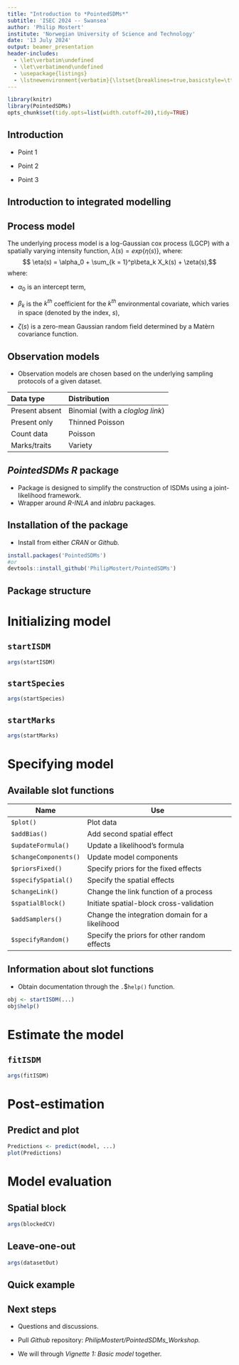 ```yaml
---
title: "Introduction to *PointedSDMs*"
subtitle: 'ISEC 2024 -- Swansea'
author: 'Philip Mostert'
institute: 'Norwegian University of Science and Technology'
date: '13 July 2024'
output: beamer_presentation
header-includes:
  - \let\verbatim\undefined
  - \let\verbatimend\undefined
  - \usepackage{listings}
  - \lstnewenvironment{verbatim}{\lstset{breaklines=true,basicstyle=\ttfamily\footnotesize}}{}
---
```


```r

library(knitr)
library(PointedSDMs)
opts_chunk$set(tidy.opts=list(width.cutoff=20),tidy=TRUE)

```

## Introduction

-   Point 1

-   Point 2

-   Point 3

## Introduction to integrated modelling

## Process model

\small

The underlying process model is a log-Gaussian cox process (LGCP) with a spatially varying intensity function, $\lambda(s) = exp\{\eta(s)\}$, where: $$ \eta(s) = \alpha_0 + \sum_{k = 1}^p\beta_k X_k(s) + \zeta(s),$$ where:

-   $\alpha_0$ is an intercept term,

-   $\beta_k$ is the $k^{th}$ coefficient for the $k^{th}$ environmental covariate, which varies in space (denoted by the index, $s$),

-   $\zeta(s)$ is a zero-mean Gaussian random field determined by a Matèrn covariance function.

## Observation models

\small

-   Observation models are chosen based on the underlying sampling protocols of a given dataset.

| Data type      | Distribution                     |
|:---------------|:---------------------------------|
| Present absent | Binomial (with a *cloglog link*) |
| Present only   | Thinned Poisson                  |
| Count data     | Poisson                          |
| Marks/traits   | Variety                          |

## *PointedSDMs* *R* package

-   Package is designed to simplify the construction of ISDMs using a joint-likelihood framework.
-   Wrapper around *R-INLA* and *inlabru* packages.

## Installation of the package

-   Install from either *CRAN* or *Github.*

```r
install.packages('PointedSDMs')
#or
devtools::install_github('PhilipMostert/PointedSDMs')
```

## Package structure

# Initializing model

## `startISDM`

\small

```r
args(startISDM)
```

## `startSpecies`

\small

```r
args(startSpecies)
```

## `startMarks`

\small

```r
args(startMarks)
```

# Specifying model

## Available slot functions

| Name                  | Use                                            |
|-----------------------|------------------------------------------------|
| `$plot()`             | Plot data                                      |
| `$addBias()`          | Add second spatial effect                      |
| `$updateFormula()`    | Update a likelihood's formula                  |
| `$changeComponents()` | Update model components                        |
| `$priorsFixed()`      | Specify priors for the fixed effects           |
| `$specifySpatial()`   | Specify the spatial effects                    |
| `$changeLink()`       | Change the link function of a process          |
| `$spatialBlock()`     | Initiate spatial-block cross-validation        |
| `$addSamplers()`      | Change the integration domain for a likelihood |
| `$specifyRandom()`    | Specify the priors for other random effects    |

## Information about slot functions

-   Obtain documentation through the `.`\$`help()` function.

\small

```r
obj <- startISDM(...)
obj$help()
```

# Estimate the model

## `fitISDM`

```r
args(fitISDM)
```

# Post-estimation

## Predict and plot

```r
Predictions <- predict(model, ...)
plot(Predictions)
```

# Model evaluation

## Spatial block

```r
args(blockedCV)
```

## Leave-one-out

```r
args(datasetOut)
```

## Quick example

## Next steps

-   Questions and discussions.

-   Pull *Github* repository: *PhilipMostert/PointedSDMs_Workshop.*

-   We will through *Vignette 1: Basic model* together.
